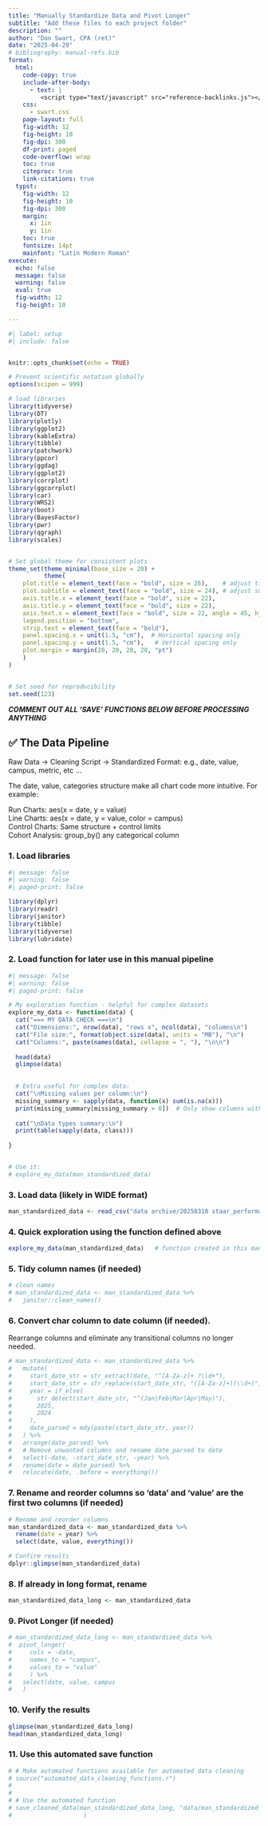 ```yaml
---
title: "Manually Standardize Data and Pivot Longer"
subtitle: "Add these files to each project folder"
description: ""
author: "Dan Swart, CPA (ret)"
date: "2025-04-29"
# bibliography: manual-refs.bib
format:
  html:
    code-copy: true
    include-after-body: 
      - text: |
         <script type="text/javascript" src="reference-backlinks.js"></script>
    css: 
      - swart.css
    page-layout: full
    fig-width: 12
    fig-height: 10
    fig-dpi: 300
    df-print: paged
    code-overflow: wrap
    toc: true
    citeproc: true
    link-citations: true
  typst:
    fig-width: 12
    fig-height: 10
    fig-dpi: 300
    margin:
      x: 1in
      y: 1in
    toc: true
    fontsize: 14pt
    mainfont: "Latin Modern Roman"
execute:
  echo: false
  message: false
  warning: false
  eval: true
  fig-width: 12
  fig-height: 10

---
```


```r
#| label: setup
#| include: false


knitr::opts_chunk$set(echo = TRUE)

# Prevent scientific notation globally
options(scipen = 999)

# load libraries
library(tidyverse)
library(DT)
library(plotly)
library(ggplot2)
library(kableExtra)
library(tibble)
library(patchwork)
library(ppcor)
library(ggdag)
library(ggplot2)
library(corrplot)
library(ggcorrplot)
library(car)
library(WRS2)
library(boot)
library(BayesFactor)
library(pwr)
library(qgraph)
library(scales)


# Set global theme for consistent plots
theme_set(theme_minimal(base_size = 20) + 
          theme(
    plot.title = element_text(face = "bold", size = 26),    # adjust title size
    plot.subtitle = element_text(face = "bold", size = 24), # adjust subtitle size
    axis.title.x = element_text(face = "bold", size = 22),
    axis.title.y = element_text(face = "bold", size = 22),
    axis.text.x = element_text(face = "bold", size = 22, angle = 45, hjust = 1),
    legend.position = "bottom",
    strip.text = element_text(face = "bold"),
    panel.spacing.x = unit(1.5, "cm"),  # Horizontal spacing only
    panel.spacing.y = unit(1.5, "cm"),   # Vertical spacing only
    plot.margin = margin(20, 20, 20, 20, "pt")
    )
)


# Set seed for reproducibility
set.seed(123)

```



***COMMENT OUT ALL 'SAVE' FUNCTIONS BELOW BEFORE PROCESSING ANYTHING***


## ✅   The Data Pipeline 


Raw Data → Cleaning Script → Standardized Format: e.g., date, value, campus, metric, etc ...


The date, value, categories structure make all chart code more intuitive.
For example: 

Run Charts: aes(x = date, y = value)  
Line Charts: aes(x = date, y = value, color = campus)  
Control Charts: Same structure + control limits  
Cohort Analysis: group_by() any categorical column  



### 1. Load libraries

```r
#| message: false
#| warning: false
#| paged-print: false

library(dplyr)
library(readr)
library(janitor)
library(tibble)
library(tidyverse)
library(lubridate)

```

### 2. Load function for later use in this manual pipeline

```r
#| message: false
#| warning: false
#| paged-print: false

# My exploration function - helpful for complex datasets
explore_my_data <- function(data) {
  cat("=== MY DATA CHECK ===\n")
  cat("Dimensions:", nrow(data), "rows x", ncol(data), "columns\n")
  cat("File size:", format(object.size(data), units = "MB"), "\n")
  cat("Columns:", paste(names(data), collapse = ", "), "\n\n")
  
  head(data)
  glimpse(data)

  
  # Extra useful for complex data:
  cat("\nMissing values per column:\n")
  missing_summary <- sapply(data, function(x) sum(is.na(x)))
  print(missing_summary[missing_summary > 0])  # Only show columns with missing data
  
  cat("\nData types summary:\n")
  print(table(sapply(data, class)))
  
}


# Use it:
# explore_my_data(man_standardized_data)
```





### 3. Load data (likely in WIDE format)

```r

man_standardized_data <- read_csv("data archive/20250318 staar_performance_district_level_grades_3_to_8_2018_2024_merged_cleaned_long.csv", show_col_types = FALSE)

```

### 4. Quick exploration using the function defined above

```r

explore_my_data(man_standardized_data)   # function created in this manual pipeline

```


### 5. Tidy column names (if needed)

```r
# clean names
# man_standardized_data <- man_standardized_data %>%
#   janitor::clean_names()

```


### 6. Convert char column to date column (if needed).  

Rearrange columns and eliminate any transitional columns no longer needed.

```r
# man_standardized_data <- man_standardized_data %>%
#   mutate(
#     start_date_str = str_extract(date, "^[A-Za-z]+ ?\\d+"),
#     start_date_str = str_replace(start_date_str, "([A-Za-z]+)(\\d+)", "\\1 \\2"),
#     year = if_else(
#       str_detect(start_date_str, "^(Jan|Feb|Mar|Apr|May)"), 
#       2025, 
#       2024
#     ),
#     date_parsed = mdy(paste(start_date_str, year))
#   ) %>%
#   arrange(date_parsed) %>%
#   # Remove unwanted columns and rename date_parsed to date
#   select(-date, -start_date_str, -year) %>%
#   rename(date = date_parsed) %>%
#   relocate(date, .before = everything())

```


### 7. Rename and reorder columns so 'data' and 'value' are the first two columns (if needed)

```r

# Rename and reorder columns
man_standardized_data <- man_standardized_data %>%
  rename(date = year) %>%
  select(date, value, everything())

# Confirm results
dplyr::glimpse(man_standardized_data)

```


### 8. If already in long format, rename

```r
man_standardized_data_long <- man_standardized_data

```


### 9. Pivot Longer (if needed)

```r

# man_standardized_data_long <- man_standardized_data %>%
#  pivot_longer(
#     cols = -date,
#     names_to = "campus", 
#     values_to = "value"
#     ) %>%
#   select(date, value, campus
#   )

```



### 10. Verify the results

```r

glimpse(man_standardized_data_long)
head(man_standardized_data_long)

```


### 11.  Use this automated save function


```r

# # Make automated functions available for automated data cleaning
# source("automated_data_cleaning_functions.r")
# 
# 
# # Use the automated function
# save_cleaned_data(man_standardized_data_long, "data/man_standardized_20250318_staar_performance_district_level_grades_3_to_8_2018_2024_merged_cleaned_LONG.csv"
#                    )

```
